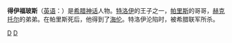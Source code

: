 {{unreferenced|time=2014-6-25}}
'''得伊福玻斯'''（[[英语|英语]]：'''{{lang|en|Deiphobus}}'''）是[[希腊神话|希腊神话]]人物。[[特洛伊|特洛伊]]的王子之一，[[帕里斯|帕里斯]]的哥哥，[[赫克托尔|赫克托尔]]的弟弟。在帕里斯死后，他得到了[[海伦|海伦]]。特洛伊沦陷时，被希腊联军所杀。

{{Characters in the Iliad}}

[[Category:希腊神话人物|D]]
[[Category:伊利亚特人物|D]]